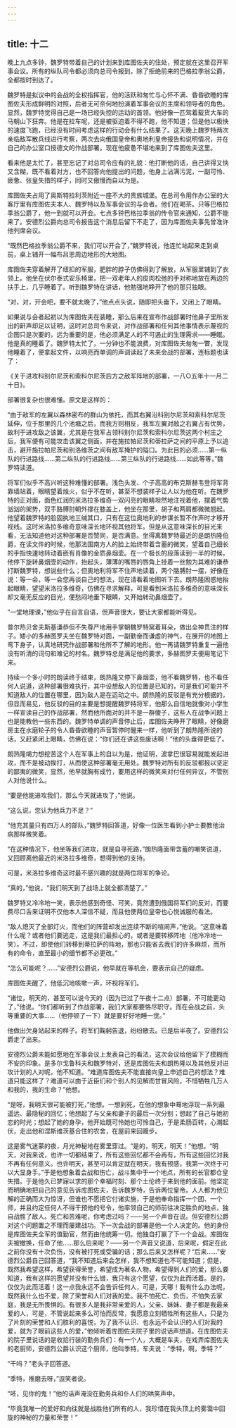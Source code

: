 ```yaml
---
---
---
```

title: 十二
---



晚上九点多钟，魏罗特带着自己的计划来到库图佐夫的住处，预定就在这里召开军事会议。所有的纵队司令都必须向总司令报到，除了拒绝前来的巴格拉季翁公爵，全都按时到达了。

魏罗特是拟议中的会战的全权指挥官，他的活跃和匆忙与心怀不满、昏昏欲睡的库图佐夫形成鲜明的对照，后者无可奈何地扮演着军事会议的主席和领导者的角色。显然，魏罗特觉得自己是一场已经失控的运动的首领。他好像一匹驾着载货大车的马朝山下狂奔。他是在拉车呢，还是被驱迫着不得不跑，他不知道；但是他以极快的速度飞跑，已经没有时间考虑这样的行动会有什么结果了。这天晚上魏罗特两次亲临敌军散兵线进行考察，两次去向俄国皇帝和奥地利皇帝报告和说明情况，并在自己的办公室口授德文的作战部署。现在他疲惫不堪地来到了库图佐夫这里。

看来他是太忙了，甚至忘记了对总司令应有的礼貌：他打断他的话，自己讲得又快又含糊，既不看着对方，也不回答向他提出的问题，他身上沾满污泥，一副可怜、疲惫、张皇失措的样子，同时又傲慢而自以为是。

库图佐夫占用了奥斯特拉利茨附近一座不大的贵族城堡。在总司令用作办公室的大客厅里有库图佐夫本人、魏罗特以及军事会议的与会者。他们在喝茶。只等巴格拉季翁公爵了，他一到就可以开会。七点多钟巴格拉季翁的传令官来通知，公爵不能来了。安德烈公爵向总司令报告这个消息后留下不走了，因为库图佐夫事先曾准许他列席会议。

“既然巴格拉季翁公爵不来，我们可以开会了，”魏罗特说，他连忙站起来走到桌前，桌上铺开一幅布吕恩周边地形的大地图。

库图佐夫穿着解开了纽扣的军服，肥胖的脖子仿佛得到了解放，从军服里铺到了衣领上。他坐在伏尔泰式安乐椅里，把一双老年人的皮肉松弛的手对称地放在两边的扶手上，几乎睡着了。听到魏罗特在讲话，他勉强地睁开了他的那只独眼。

“对，对，开会吧，要不就太晚了，”他点点头说，随即把头垂下，又闭上了眼睛。

如果说与会者起初以为库图佐夫在装睡，那么后来在宣布作战部署时他鼻子里所发出的鼾声却足以证明，这时对总司令来说，对作战部署和任何其他事情表示蔑视的企图只是次要的，远为重要的是，他必须满足人的不可遏止的生理需求——睡眠。他是真的睡着了。魏罗特太忙了，一分钟也不能浪费，对库图佐夫匆匆一瞥，发现他睡着了，便拿起文件，以响亮而单调的声调读起了未来会战的部署，连标题也读了：

《关于进攻科别尔尼茨和索科尔尼茨后方之敌军阵地的部署，一八○五年十一月二十日》。

部署很复杂也很难懂。原文是这样的：

“由于敌军的左翼以森林密布的群山为依托，而其右翼沿科别尔尼茨和索科尔尼茨延伸，位于那里的几个池塘之后，而我方则相反，我军左翼对敌之右翼占有优势，故利于进攻敌之该翼，尤其是在我军占领科别尔尼茨和索科尔尼茨这两个村庄之后，我军便有可能攻击该翼之侧面，并在施拉帕尼茨和蒂拉萨之间的平原上予以追击，避开施拉帕尼茨和别洛维茨之间有敌军掩护的隘口。为此目的必须……第一纵队的行进路线……第二纵队的行进路线……第三纵队的行进路线……如此等等，”魏罗特读道。

将军们似乎不高兴听这种难懂的部署。浅色头发、个子高高的布克斯赫韦登将军背靠墙站着，眼睛望着烛火，似乎不在听，甚至不想装样子让人以为他在听。在魏罗特的正对面，面色红润的米洛拉多维奇一双闪亮的眼睛坦然地注视着他，摆着气势汹汹的架势，双手胳膊肘朝外撑在膝盖上，他坐在那里，胡子和两肩都微微翘起。他望着魏罗特的脸固执地三缄其口，只有在这位奥地利的参谋长暂不作声时才移开视线。这时米洛拉多维奇意味深长地环视其他将军。但是从这意味深长的目光来看，无法知道他对这种部署是否赞同，是否满意。坐得离魏罗特最近的是朗热隆伯爵，在读文件的时候，他那法国南方人的脸上始终带着含蓄的微笑，望着自己细长的手指快速地转动着嵌有肖像的金质鼻烟壶。在一个极长的段落读到一半的时候，他停下旋转鼻烟壶的动作，抬起头，薄薄的嘴唇的唇角上挂着一丝勉为其难的谦恭打断魏罗特，想说些什么；但奥地利将军不住声地读着，两个胳膊肘一摆，好像在说：等一会，等一会您再谈自己的想法，现在请看着地图听下去。朗热隆困惑地抬起眼睛，望望米洛拉多维奇，仿佛在寻求解释，可是看到米洛拉多维奇的意味深长却又毫无反应的目光，便愁闷地垂下眼睛，又开始转动鼻烟壶了。

“一堂地理课，”他似乎在自言自语，但声音很大，要让大家都能听得见。

普尔热贝舍夫斯基谦恭但不失尊严地用手掌朝魏罗特窝着耳朵，做出全神贯注的样子。矮小的多赫图罗夫坐在魏罗特对面，一副勤奋而谦虚的神气，在展开的地图上弯下身子，认真地研究作战部署和他所不了解的地形。他一再请魏罗特重复一遍他没有听清的词句和难记的村名。魏罗特总是满足他的要求，多赫图罗夫便用笔记下来。

持续一个多小时的朗读终于结束，朗热隆又停下鼻烟壶，他不看魏罗特，也不看任何人说道，这种部署很难执行，其中设想敌人的位置是已知的，可是我们可能并不知道敌人的位置在哪里，因为敌人是在运动之中。朗热隆的反驳是有充分根据的，但显而易见，他反驳的目的主要是想提醒魏罗特将军，他那么自信地就像对小学生一样宣读自己的作战部署，然而他所面对的并不是一群傻子，这些人在战争问题上也是能教他一些东西的。魏罗特单调的声音停止后，库图佐夫睁开了眼睛，好像磨房主在水磨轮子的令人昏昏欲睡的声音暂停时醒来一样，他听到了朗热隆所说的话，又赶紧闭上眼睛，仿佛在说：“你们还在讲这些废话啊！”他的头垂得更低了。

朗热隆竭力想挖苦这个人在军事上的自以为是，他证明，波拿巴很容易就能发起进攻，而不是被动挨打，从而使这种部署毫无用处。魏罗特对所有的反驳都报以坚定的鄙夷的微笑，显然，他早就胸有成竹，要用这样的微笑来对付任何异议，不管别人对他说什么。

“要是他能进攻我们，那么今天就进攻了，”他说。

“这么说，您认为他兵力不足？”

“他充其量只有四万人的部队，”魏罗特回答道，好像一位医生看到小护士要教他治病那样微笑着。

“在这种情况下，他坐等我们进攻，就是自寻死路，”朗热隆面带含蓄的嘲笑说道，又回顾离他最近的米洛拉多维奇，想得到他的支持。

可是，米洛拉多维奇这时最不感兴趣的就是两位将军的争论。

“真的，”他说，“我们明天到了战场上就全都清楚了。”

魏罗特又冷冷地一笑，表示他感到奇怪、可笑，竟然遭到俄国将军们的反对，而要费尽口舌来证明不仅他本人深信不疑，而且他使两位皇帝也心悦诚服的看法。

“敌人熄灭了全部灯火，而他们的阵营却发出连续不断的喧闹声，”他说。“这意味着什么呢？或者他们要逃走，这是我们最担心的，或者是要转移阵地（他冷冷地一笑）。不过，即使他们转移到蒂拉萨的阵地，那也只能省去我们的许多麻烦，而所有的命令，直至最小的细节都不必更改。”

“怎么可能呢？……”安德烈公爵说，他早就在等机会，要表示自己的疑虑。

库图佐夫醒了，他低沉地咳嗽一声，环视将军们。

“诸位，明天的，甚至可以说今天的（因为已过了午夜十二点）部署，不可能更动了，”他说。“你们都听到了作战部署，我们大家都要恪尽职守。而在会战之前，头等重要的大事……（他停顿了一下）就是要好好地睡一觉。”

他做出欠身站起来的样子。将军们鞠躬告退，纷纷散去。已是后半夜了。安德烈公爵走了出来。

安德烈公爵未能如愿地在军事会议上发表自己的看法，这次会议给他留下了模糊而不安的印象。是多尔戈鲁科夫和魏罗特对，还是库图佐夫和朗热隆以及其他反对进攻计划的人对呢，他不知道。“难道库图佐夫不能直接向皇上申述自己的想法？难道只能这样了？难道可以由于近臣们和个别人的见解而甘冒风险，不惜牺牲几万人和我的，我的生命？”他想。

“是呀，我明天很可能被打死，”他想。一想到死，在他的想象中蓦地浮现一系列最遥远、最隐秘的回忆；他想起了与父亲和妻子的最后一次分别；想起了自己与她初恋的时光；想起了她的身孕，他开始既可怜她也可怜自己，于是柔肠百转，心潮起伏，走出他和涅斯维茨基合住的农舍，在屋前来回踱步。

这是雾气迷蒙的夜，月光神秘地在雾里穿过。“是的，明天，明天！”他想。“明天，对我来说，也许一切都结束了，所有这些回忆都不会再有，所有这些回忆对我不再有任何意义。也许明天，甚至可以肯定就在明天，我有预感，我第一次终于可以大显身手。”于是他想象着会战和伤亡，战斗集中于一个地点，所有的长官都仓皇失措。于是他久已梦寐以求的那个幸福时刻、那个土伦终于来到他的面前。他坚定而明确地把自己的意见告诉库图佐夫，告诉魏罗特，告诉两位皇帝。人人都为他见解的正确而大为惊讶，但谁也不愿把它付诸实施，于是他奉命指挥一个团、一个师，并且约定任何人不得干预他的号令，他率领自己的师前往决定胜负的地点，独自战胜了敌人。死亡和苦难呢，你考虑过吗？——另一个声音在说。但安德烈公爵对这个问题置之不理而屡建战功。下一次会战的部署是他一个人决定的。他的身份是库图佐夫全军的值勤官，然而由他统筹一切。他独自打赢了下一个会战。库图佐夫被撤换，任命了他……那么后来呢？——另一个声音又说道，后来呢，假定在此之前你没有十次负伤，没有被打死或受骗的话；那么后来又怎样呢？“后来……”安德烈公爵自己回答道，“我不知道后来会怎样，我不想知道也不可能知道；但是，既然我希望这样，希望获得荣誉，希望成为著名人物，希望得到人们的爱，那么要知道，我有这样的愿望并没有什么错，我只有这个愿望，仅仅为此而活着。是的，仅仅为此而活着！这一点我永远不会告诉任何人，可是，天哪！我有什么办法呢，既然我什么也不爱，除了荣誉和人们对我的爱。我不怕死亡、负伤，不怕失去家庭，我是无所畏惧的。有很多人是我非常亲爱的人，父亲、妹妹、妻子都是我最亲爱的人，可是，不管说起来多么可怕而反常，我愿意立刻牺牲所有这些人，只是为了片刻的荣誉和人们胜利的喜悦，为了我不认识、也永远不会认识的人们对我的爱，就为了眼前这些人的爱，”他倾听着库图佐夫院子里的说话声想道。在库图佐夫的院子里说话的是收拾行装的勤务兵们：有一个人，大概是车夫，在戏弄库图佐夫的老厨师，安德烈公爵认识这个厨师，他叫季特，车夫说：“季特，啊，季特？”

“干吗？”老头子回答道。

“季特，推磨去呀，”逗笑者说。

“呸，见你的鬼！”他的话声淹没在勤务兵和仆人们的哄笑声中。

“毕竟我唯一的爱好和向往就是战胜他们所有的人，我珍惜在我头顶上的雾霭中回旋的神秘的力量和荣誉！”